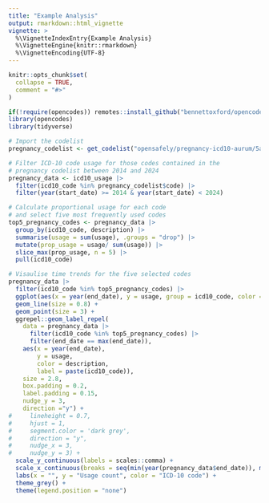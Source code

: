 ```yaml
---
title: "Example Analysis"
output: rmarkdown::html_vignette
vignette: >
  %\VignetteIndexEntry{Example Analysis}
  %\VignetteEngine{knitr::rmarkdown}
  %\VignetteEncoding{UTF-8}
---
```


```r
knitr::opts_chunk$set(
  collapse = TRUE,
  comment = "#>"
)
```

```r
if(!require(opencodes)) remotes::install_github("bennettoxford/opencodes")
library(opencodes)
library(tidyverse)
```

```r
# Import the codelist
pregnancy_codelist <- get_codelist("opensafely/pregnancy-icd10-aurum/5a7d8d12/")
```

```r
# Filter ICD-10 code usage for those codes contained in the
# pregnancy codelist between 2014 and 2024
pregnancy_data <- icd10_usage |>
  filter(icd10_code %in% pregnancy_codelist$code) |>
  filter(year(start_date) >= 2014 & year(start_date) < 2024)

# Calculate proportional usage for each code 
# and select five most frequently used codes
top5_pregnancy_codes <- pregnancy_data |> 
  group_by(icd10_code, description) |>
  summarise(usage = sum(usage), .groups = "drop") |>
  mutate(prop_usage = usage/ sum(usage)) |>
  slice_max(prop_usage, n = 5) |>
  pull(icd10_code)
```

```r
# Visaulise time trends for the five selected codes
pregnancy_data |>
  filter(icd10_code %in% top5_pregnancy_codes) |>
  ggplot(aes(x = year(end_date), y = usage, group = icd10_code, color = description)) +
  geom_line(size = 0.8) +
  geom_point(size = 3) +
  ggrepel::geom_label_repel(
    data = pregnancy_data |>
      filter(icd10_code %in% top5_pregnancy_codes) |>
      filter(end_date == max(end_date)),
    aes(x = year(end_date),
        y = usage,
        color = description,
        label = paste(icd10_code)),
    size = 2.8,
    box.padding = 0.2,
    label.padding = 0.15,
    nudge_y = 3,
    direction ="y") +
#     lineheight = 0.7,
#     hjust = 1,
#     segment.color = 'dark grey',
#     direction = "y",
#     nudge_x = 3,
#     nudge_y = 3) +
  scale_y_continuous(labels = scales::comma) +
  scale_x_continuous(breaks = seq(min(year(pregnancy_data$end_date)), max(year(pregnancy_data$end_date)), by = 1)) +
  labs(x = "", y = "Usage count", color = "ICD-10 code") +
  theme_grey() +
  theme(legend.position = "none")

```



